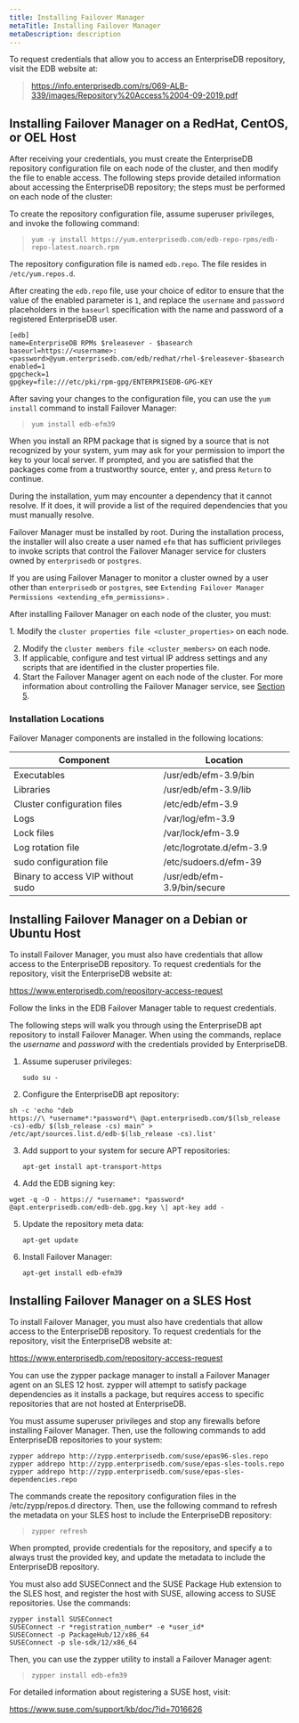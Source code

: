 ```yaml
---
title: Installing Failover Manager
metaTitle: Installing Failover Manager
metaDescription: description
---
```


To request credentials that allow you to access an EnterpriseDB
repository, visit the EDB website at:

> <https://info.enterprisedb.com/rs/069-ALB-339/images/Repository%20Access%2004-09-2019.pdf>

## Installing Failover Manager on a RedHat, CentOS, or OEL Host

After receiving your credentials, you must create the EnterpriseDB
repository configuration file on each node of the cluster, and then
modify the file to enable access. The following steps provide detailed
information about accessing the EnterpriseDB repository; the steps must
be performed on each node of the cluster:

To create the repository configuration file, assume superuser
privileges, and invoke the following command:

> `yum -y install
> https://yum.enterprisedb.com/edb-repo-rpms/edb-repo-latest.noarch.rpm`

The repository configuration file is named `edb.repo`. The file resides
in `/etc/yum.repos.d`.

After creating the `edb.repo` file, use your choice of editor to ensure
that the value of the enabled parameter is `1`, and replace the
`username` and `password` placeholders in the `baseurl` specification
with the name and password of a registered EnterpriseDB user.

``` text
[edb]
name=EnterpriseDB RPMs $releasever - $basearch
baseurl=https://<username>:<password>@yum.enterprisedb.com/edb/redhat/rhel-$releasever-$basearch
enabled=1
gpgcheck=1
gpgkey=file:///etc/pki/rpm-gpg/ENTERPRISEDB-GPG-KEY
```

After saving your changes to the configuration file, you can use the
`yum install` command to install Failover Manager:

> `yum install edb-efm39`

When you install an RPM package that is signed by a source that is not
recognized by your system, yum may ask for your permission to import the
key to your local server. If prompted, and you are satisfied that the
packages come from a trustworthy source, enter `y`, and press `Return`
to continue.

During the installation, yum may encounter a dependency that it cannot
resolve. If it does, it will provide a list of the required dependencies
that you must manually resolve.

Failover Manager must be installed by root. During the installation
process, the installer will also create a user named `efm` that has
sufficient privileges to invoke scripts that control the Failover
Manager service for clusters owned by `enterprisedb` or `postgres`.

If you are using Failover Manager to monitor a cluster owned by a user
other than `enterprisedb` or `postgres`, see `Extending Failover Manager
Permissions <extending_efm_permissions>` .

After installing Failover Manager on each node of the cluster, you must:

1\. Modify the `cluster properties file <cluster_properties>` on each
node.

2.  Modify the `cluster members file <cluster_members>` on each node.
3.  If applicable, configure and test virtual IP address settings and
    any scripts that are identified in the cluster properties file.
4.  Start the Failover Manager agent on each node of the cluster. For
    more information about controlling the Failover Manager service, see
    [Section 5](#controlling-the-failover-manager-service).

### Installation Locations

Failover Manager components are installed in the following locations:

| Component                         | Location                    |
| --------------------------------- | --------------------------- |
| Executables                       | /usr/edb/efm-3.9/bin        |
| Libraries                         | /usr/edb/efm-3.9/lib        |
| Cluster configuration files       | /etc/edb/efm-3.9            |
| Logs                              | /var/log/efm-3.9            |
| Lock files                        | /var/lock/efm-3.9           |
| Log rotation file                 | /etc/logrotate.d/efm-3.9    |
| sudo configuration file           | /etc/sudoers.d/efm-39       |
| Binary to access VIP without sudo | /usr/edb/efm-3.9/bin/secure |

## Installing Failover Manager on a Debian or Ubuntu Host

To install Failover Manager, you must also have credentials that allow
access to the EnterpriseDB repository. To request credentials for the
repository, visit the EnterpriseDB website at:

<https://www.enterprisedb.com/repository-access-request>

Follow the links in the EDB Failover Manager table to request
credentials.

The following steps will walk you through using the EnterpriseDB apt
repository to install Failover Manager. When using the commands, replace
the *username* and *password* with the credentials provided by
EnterpriseDB.

1.  Assume superuser privileges:
    
    `sudo su -`

2.  Configure the EnterpriseDB apt repository:

<!-- end list -->

``` text
sh -c 'echo "deb
https://\ *username*:*password*\ @apt.enterprisedb.com/$(lsb_release
-cs)-edb/ $(lsb_release -cs) main" >
/etc/apt/sources.list.d/edb-$(lsb_release -cs).list'
```

3.  Add support to your system for secure APT repositories:
    
    `apt-get install apt-transport-https`

4.  Add the EDB signing key:

<!-- end list -->

``` text
wget -q -O - https:// *username*: *password*
@apt.enterprisedb.com/edb-deb.gpg.key \| apt-key add -
```

5.  Update the repository meta data:
    
    `apt-get update`

6.  Install Failover Manager:
    
    `apt-get install edb-efm39`

## Installing Failover Manager on a SLES Host

To install Failover Manager, you must also have credentials that allow
access to the EnterpriseDB repository. To request credentials for the
repository, visit the EnterpriseDB website at:

<https://www.enterprisedb.com/repository-access-request>

You can use the zypper package manager to install a Failover Manager
agent on an SLES 12 host. zypper will attempt to satisfy package
dependencies as it installs a package, but requires access to specific
repositories that are not hosted at EnterpriseDB.

You must assume superuser privileges and stop any firewalls before
installing Failover Manager. Then, use the following commands to add
EnterpriseDB repositories to your system:

``` text
zypper addrepo http://zypp.enterprisedb.com/suse/epas96-sles.repo
zypper addrepo http://zypp.enterprisedb.com/suse/epas-sles-tools.repo
zypper addrepo http://zypp.enterprisedb.com/suse/epas-sles-dependencies.repo
```

The commands create the repository configuration files in the
/etc/zypp/repos.d directory. Then, use the following command to refresh
the metadata on your SLES host to include the EnterpriseDB repository:

> `zypper refresh`

When prompted, provide credentials for the repository, and specify a to
always trust the provided key, and update the metadata to include the
EnterpriseDB repository.

You must also add SUSEConnect and the SUSE Package Hub extension to the
SLES host, and register the host with SUSE, allowing access to SUSE
repositories. Use the commands:

``` text
zypper install SUSEConnect
SUSEConnect -r *registration_number* -e *user_id*
SUSEConnect -p PackageHub/12/x86_64
SUSEConnect -p sle-sdk/12/x86_64
```

Then, you can use the zypper utility to install a Failover Manager
agent:

> `zypper install edb-efm39`

For detailed information about registering a SUSE host, visit:

<https://www.suse.com/support/kb/doc/?id=7016626>
